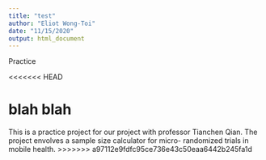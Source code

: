 ```yaml
---
title: "test"
author: "Eliot Wong-Toi"
date: "11/15/2020"
output: html_document
---
```

Practice

<<<<<<< HEAD

blah blah
=======
This is a practice project for our project with professor Tianchen Qian. The project envolves a sample size calculator for micro- randomized trials in mobile health. 
>>>>>>> a97112e9fdfc95ce736e43c50eaa6442b245fa1d
